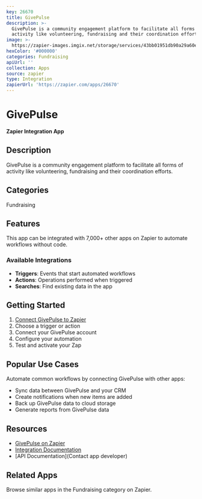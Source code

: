 ```yaml
---
key: 26670
title: GivePulse
description: >-
  GivePulse is a community engagement platform to facilitate all forms of
  activity like volunteering, fundraising and their coordination efforts.
image: >-
  https://zapier-images.imgix.net/storage/services/43bb01951db90a29a60e74ebfb327be9.png?auto=format%2Ccompress&ixlib=python-3.0.0&q=50
hexColor: '#000000'
categories: Fundraising
apiUrl: ''
collection: Apps
source: zapier
type: Integration
zapierUrl: 'https://zapier.com/apps/26670'
---
```

# GivePulse

**Zapier Integration App**

## Description

GivePulse is a community engagement platform to facilitate all forms of activity like volunteering, fundraising and their coordination efforts.

## Categories

Fundraising

## Features

This app can be integrated with 7,000+ other apps on Zapier to automate workflows without code.

### Available Integrations

- **Triggers**: Events that start automated workflows
- **Actions**: Operations performed when triggered
- **Searches**: Find existing data in the app

## Getting Started

1. [Connect GivePulse to Zapier](https://zapier.com/apps/26670)
2. Choose a trigger or action
3. Connect your GivePulse account
4. Configure your automation
5. Test and activate your Zap

## Popular Use Cases

Automate common workflows by connecting GivePulse with other apps:

- Sync data between GivePulse and your CRM
- Create notifications when new items are added
- Back up GivePulse data to cloud storage
- Generate reports from GivePulse data

## Resources

- [GivePulse on Zapier](https://zapier.com/apps/26670)
- [Integration Documentation](https://zapier.com/apps/26670/integrations)
- [API Documentation](Contact app developer)

## Related Apps

Browse similar apps in the Fundraising category on Zapier.
